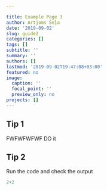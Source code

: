 ```yaml
---

title: Example Page 3
author: Artjoms Šeļa
date: '2019-09-02'
slug: guide2
categories: []
tags: []
subtitle: ''
summary: ''
authors: []
lastmod: '2019-09-02T19:47:08+03:00'
featured: no
image:
  caption: ''
  focal_point: ''
  preview_only: no
projects: []
---
```

## Tip 1

FWFWFWFWF
DO it

## Tip 2


Run the code and check the output
```r
2+2
```
